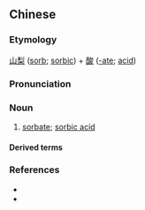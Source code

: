 ==Chinese==
{{zh-forms|type=21}}

===Etymology===
[[山梨]] ([[sorb]]; [[sorbic]]) + [[酸]] ([[-ate]]; [[acid]])

===Pronunciation===
{{zh-pron
|m=shānlísuān
|cat=n
}}

===Noun===
{{zh-noun}}

# {{lb|zh|chemistry}} [[sorbate]]; [[sorbic acid]]

====Derived terms====
{{zh-der|山梨酸鉀}}

===References===
* {{pedialite|山梨酸|lang=zh}}
* {{pedialite|sorbic acid}}

{{zh-cat|Chemistry}}